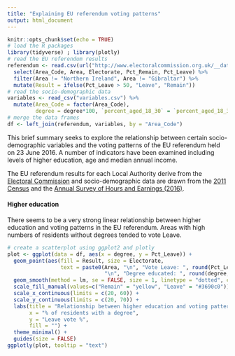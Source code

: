 ```yaml
---
title: "Explaining EU referendum voting patterns"
output: html_document
---
```


```r
knitr::opts_chunk$set(echo = TRUE)
# load the R packages
library(tidyverse) ; library(plotly)
# read the EU referendum results
referendum <- read.csv(url("http://www.electoralcommission.org.uk/__data/assets/file/0014/212135/EU-referendum-result-data.csv")) %>% 
  select(Area_Code, Area, Electorate, Pct_Remain, Pct_Leave) %>% 
  filter(Area != "Northern Ireland", Area != "Gibraltar") %>% 
  mutate(Result = ifelse(Pct_Leave > 50, "Leave", "Remain")) 
# read the socio-demographic data
variables <- read_csv("variables.csv") %>% 
  mutate(Area_Code = factor(Area_Code),
         degree = degree*100, `percent_aged_18_30` = `percent_aged_18_30`*100)
# merge the data frames
df <- left_join(referendum, variables, by = "Area_Code")
```

This brief summary seeks to explore the relationship between certain socio-demographic variables and the voting patterns of the EU referendum held on 23 June 2016. A number of indicators have been examined including levels of higher education, age and median annual income. 

The EU referendum results for each Local Authority derive from the [Electoral Commission](https://www.electoralcommission.org.uk/find-information-by-subject/elections-and-referendums/past-elections-and-referendums/eu-referendum/electorate-and-count-information) and socio-demographic data are drawn from the [2011 Census](https://www.ons.gov.uk/census/2011census) and the [Annual Survey of Hours and Earnings (2016)](https://www.nomisweb.co.uk/census/2011/workplace_population).

#### Higher education

There seems to be a very strong linear relationship between higher education and voting patterns in the EU referendum. Areas with high numbers of residents without degrees tended to vote Leave.

```r
# create a scatterplot using ggplot2 and plotly
plot <- ggplot(data = df, aes(x = degree, y = Pct_Leave)) + 
  geom_point(aes(fill = Result, size = Electorate,
                 text = paste0(Area, "\n", "Vote Leave: ", round(Pct_Leave,1),
                               "\n", "Degree educated: ", round(degree,1))), shape = 21, alpha = 0.6) +
  geom_smooth(method = lm, se = FALSE, size = 1, linetype = "dotted", color = "black") +
  scale_fill_manual(values=c("Remain" = "yellow", "Leave" = "#3690c0")) +
  scale_x_continuous(limits = c(20, 60)) +
  scale_y_continuous(limits = c(20, 70)) +
  labs(title = "Relationship between higher education and voting patterns",
       x = "% of residents with a degree", 
       y = "Leave vote %",
       fill = "") +
  theme_minimal() + 
  guides(size = FALSE)
ggplotly(plot, tooltip = "text")

```
